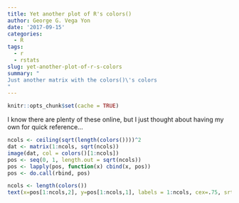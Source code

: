 ```yaml
---
title: Yet another plot of R's colors()
author: George G. Vega Yon
date: '2017-09-15'
categories:
  - R
tags:
  - r
  - rstats
slug: yet-another-plot-of-r-s-colors
summary: "
Just another matrix with the colors()\'s colors
"
---
```


```r
knitr::opts_chunk$set(cache = TRUE)
```

I know there are plenty of these online, but I just thought about having my own for quick reference...

```r
ncols <- ceiling(sqrt(length(colors())))^2
dat <- matrix(1:ncols, sqrt(ncols))
image(dat, col = colors()[1:ncols])
pos <- seq(0, 1, length.out = sqrt(ncols))
pos <- lapply(pos, function(x) cbind(x, pos))
pos <- do.call(rbind, pos)

ncols <- length(colors())
text(x=pos[1:ncols,2], y=pos[1:ncols,1], labels = 1:ncols, cex=.75, srt=60)
```

